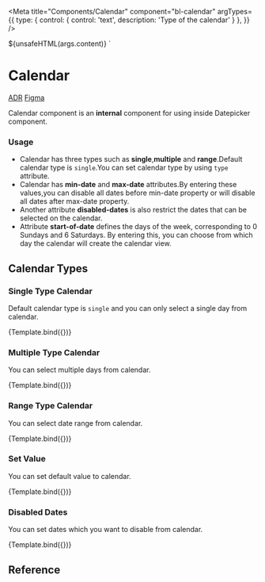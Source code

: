 
<Meta
  title="Components/Calendar"
  component="bl-calendar"
  argTypes={{
    type: {
      control: {
        control: 'text',
        description: 'Type of the calendar'
      }
    },
  }}
/>

  <bl-calendar
    type=${ifDefined(args.type)}
    min-date=${ifDefined(args.minDate)}
    max-date=${ifDefined(args.maxDate)}
    start-of-week=${ifDefined(args.startOfWeek)}
    locale=${ifDefined(args.locale)}
    value=${ifDefined(args.value)}
    disabled-dates=${ifDefined(args.disabledDates)}>${unsafeHTML(args.content)}
  </bl-calendar>`




# Calendar

<bl-badge icon="document">[ADR](https://github.com/Trendyol/baklava/issues/795)</bl-badge>
<bl-badge
  icon="puzzle">[Figma](https://www.figma.com/file/RrcLH0mWpIUy4vwuTlDeKN/Baklava-Design-Guide?type=design&node-id=1412-8914&mode=design&t=b0kU7tBfJQFvz2at-0)</bl-badge>

Calendar component is an **internal** component for using inside Datepicker component.

### Usage

* Calendar has three types such as **single**,**multiple** and **range**.Default calendar type is `single`.You can set calendar type by using `type` attribute.
* Calendar has **min-date** and **max-date** attributes.By entering these values,you can disable all dates before min-date property or will disable all dates after max-date property.
* Another attribute **disabled-dates** is also restrict the dates that can be selected on the calendar.
* Attribute **start-of-date** defines the days of the week, corresponding to 0 Sundays and 6 Saturdays. By entering this, you can choose from which day the calendar will create the calendar view.


## Calendar Types

### Single Type Calendar

Default calendar type is `single` and you can only select a single day from calendar.

<Canvas>
  <Story name="Single Type Calendar" args={{ type: 'single' }}>
    {Template.bind({})}
  </Story>
</Canvas>

### Multiple Type Calendar

You can select multiple days from calendar.

<Canvas>
  <Story name="Multiple Type Calendar" args={{ type: 'multiple' }}>
    {Template.bind({})}
  </Story>
</Canvas>


### Range Type Calendar

You can select date range from calendar.

<Canvas>
  <Story name="Range Type Calendar" args={{ type: 'range' }}>
    {Template.bind({})}
  </Story>
</Canvas>

### Set Value

You can set default value to calendar.

<Canvas>
  <Story name="Default Value" args={{
    type: 'single',
    value: new Date(new Date().getFullYear(), new Date().getMonth(), new Date().getDate() + 2)
  }}>
    {Template.bind({})}
  </Story>
</Canvas>

### Disabled Dates

You can set dates which you want to disable from calendar.

<Canvas>
  <Story name="Disabled Dates" args={{
    type: 'single',
    disabledDates: new Date(new Date().getFullYear(), new Date().getMonth(), new Date().getDate() + 2)
  }}>
    {Template.bind({})}
  </Story>
</Canvas>


## Reference

<ArgsTable of="bl-calendar" />
